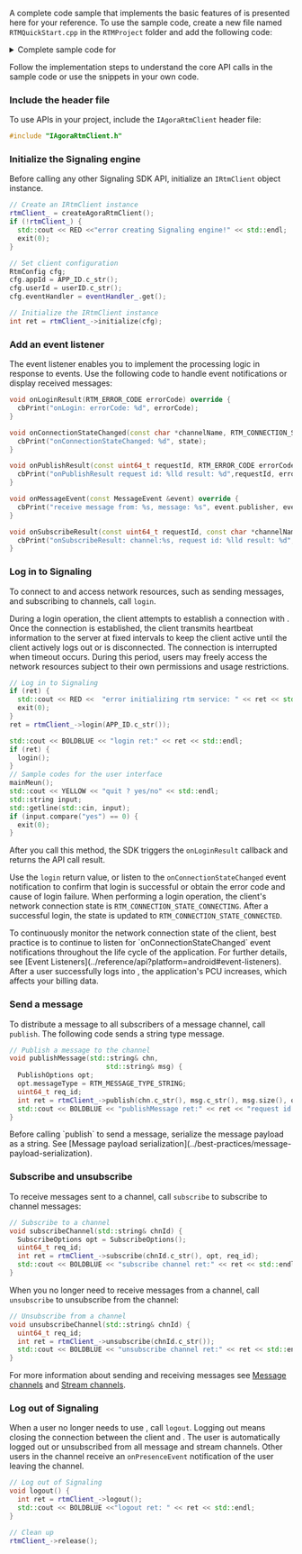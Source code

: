 <PlatformWrapper platform="linux-cpp">

A complete code sample that implements the basic features of <Vpd k="NAME" /> is presented here for your reference. To use the sample code, create a new file  named `RTMQuickStart.cpp` in the `RTMProject` folder and add the following code:

<details>
<summary>Complete sample code for <Vpd k="PRODUCT" /></summary>

<CodeBlock language="cpp" showLineNumbers>
{`#include <iostream>
#include <memory>
#include <string>
#include <exception>
//#include <unistd.h>

#include "IAgoraRtmClient.h"

// Pass in your App ID here
const std::string APP_ID = "<Your App ID>";

// Terminal color codes for UBUNTU/LINUX
#define RESET   "\\033\[0m"
#define BLACK   "\\033\[30m"      /* Black */
#define RED     "\\033\[31m"      /* Red */
#define GREEN   "\\033\[32m"      /* Green */
#define YELLOW  "\\033\[33m"      /* Yellow */
#define BLUE    "\\033\[34m"      /* Blue */
#define MAGENTA "\\033\[35m"      /* Magenta */
#define CYAN    "\\033\[36m"      /* Cyan */
#define WHITE   "\\033\[37m"      /* White */
#define BOLDBLACK   "\\033\[1m\\033\[30m"      /* Bold Black */
#define BOLDRED     "\\033\[1m\\033\[31m"      /* Bold Red */
#define BOLDGREEN   "\\033\[1m\\033\[32m"      /* Bold Green */
#define BOLDYELLOW  "\\033\[1m\\033\[33m"      /* Bold Yellow */
#define BOLDBLUE    "\\033\[1m\\033\[34m"      /* Bold Blue */
#define BOLDMAGENTA "\\033\[1m\\033\[35m"      /* Bold Magenta */
#define BOLDCYAN    "\\033\[1m\\033\[36m"      /* Bold Cyan */
#define BOLDWHITE   "\\033\[1m\\033\[37m"      /* Bold White */

using namespace agora::rtm;

class DemoRtmEventHandler : public IRtmEventHandler {
public:
  // Add the event listener
  void onLoginResult(RTM_ERROR_CODE errorCode) override {
    cbPrint("onLogin: errorCode: %d", errorCode);
  }
  void onConnectionStateChanged(const char *channelName, RTM_CONNECTION_STATE state, RTM_CONNECTION_CHANGE_REASON reason) override {
    cbPrint("onConnectionStateChanged: %d", state);
  }

  void onPublishResult(const uint64_t requestId, RTM_ERROR_CODE errorCode) override {
    cbPrint("onPublishResult request id: %lld result: %d",requestId, errorCode);
  }
  void onMessageEvent(const MessageEvent &event) override {
    cbPrint("receive message from: %s, message: %s", event.publisher, event.message);
  }
  void onSubscribeResult(const uint64_t requestId, const char *channelName, RTM_ERROR_CODE errorCode) override {
    cbPrint("onSubscribeResult: channel:%s, request id: %lld result: %d", channelName, requestId, errorCode);
  }

private:
  void cbPrint(const char* fmt, ...) {
    printf("\\x1b\[32m<< RTM async callback: ");
    va_list args;
    va_start(args, fmt);
    vprintf(fmt, args);
    va_end(args);
    printf(" >>\\x1b\[0m\\n");
  }
};

class DemoMessaging {
public:
  DemoMessaging()
    : eventHandler_(new DemoRtmEventHandler()),
      rtmClient_(nullptr) { Init(); }

  void Init() {
    // Create an IRtmClient instance
    rtmClient_ = createAgoraRtmClient();
    if (!rtmClient_) {
      std::cout << RED <<"error creating Signaling engine!" << std::endl;
      exit(0);
    }
}

  void login() {
    while (true) {
      std::cout << YELLOW << "Please enter userID (literal \\"null\\" or starting"
          << "with space is not allowed, no more than 64 charaters!):"
          << std::endl;
      std::string userID;
      std::getline(std::cin, userID);

      RtmConfig cfg;
      cfg.appId = APP_ID.c_str();
      cfg.userId = userID.c_str();
      cfg.eventHandler = eventHandler_.get();
      // Initialize an IRtmClient instance
      int ret = rtmClient_->initialize(cfg);
      // Log in the RTM server
      if (ret) {
        std::cout << RED <<  "error initializing rtm service: " << ret << std::endl;
        exit(0);
      }
      ret = rtmClient_->login(APP_ID.c_str());
      std::cout << BOLDBLUE << "login ret:" << ret << std::endl;
      if (ret) {
        login();
      }
      // Sample codes for the user interface
      mainMenu();
      std::cout << YELLOW << "quit ? yes/no" << std::endl;
      std::string input;
      std::getline(std::cin, input);
      if (input.compare("yes") == 0) {
        exit(0);
      }
    }
  }

  // Log out from the RTM server
  void logout() {
    int ret = rtmClient_->logout();
    std::cout << BOLDBLUE <<"logout ret: " << ret << std::endl;
  }

  // Subscribe to a channel
  void subscribeChannel(std::string& chnId) {
    SubscribeOptions opt = SubscribeOptions();
    uint64_t req_id;
    int ret = rtmClient_->subscribe(chnId.c_str(), opt, req_id);
    std::cout << BOLDBLUE << "subscribe channel ret:" << ret << std::endl;
  }

  // Unsubscribe from a channel
  void unsubscribeChannel(std::string& chnId) {
    uint64_t req_id;
    int ret = rtmClient_->unsubscribe(chnId.c_str());
    std::cout << BOLDBLUE << "unsubscribe channel ret:" << ret << std::endl;
  }
  // Publish a message
  void publishMessage(std::string& chn,
                            std::string& msg) {
    PublishOptions opt;
    opt.messageType = RTM_MESSAGE_TYPE_STRING;
    uint64_t req_id;
    int ret = rtmClient_->publish(chn.c_str(), msg.c_str(), msg.size(), opt, req_id);
    std::cout << BOLDBLUE << "publishMessage ret:" << ret << "request id: %llu" << req_id << std::endl;
  }

  // Sample codes for the user interface
  void mainMenu() {
    bool quit  = false;
    while (!quit) {
      std::cout << WHITE << "1: subcribe channel\\n"
                << "2: unsubcribe channel\\n"
                << "3: publish message\\n"
                << "4: logout" << std::endl;
      std::cout << YELLOW <<"please input your choice" << std::endl;
      std::string input;
      std::getline(std::cin, input);
      int32_t choice = 0;
      try {
        choice = std::stoi(input);
      } catch(...) {
        std::cout << RED << "invalid input" << std::endl;
        continue;
      }
      switch (choice)
      {
        case 1: {
          std::cout << YELLOW << "please input dst channel id" << std::endl;
          std::string dst;
          std::getline(std::cin, dst);
          subscribeChannel(dst);
        }
        break;
        case 2: {
          std::cout << YELLOW << "please input dst channel id" << std::endl;
          std::string dst;
          std::getline(std::cin, dst);
          unsubscribeChannel(dst);
        }
        break;
        case 3: {
          std::cout << YELLOW << "please input channel id" << std::endl;
          std::string channel;
          std::getline(std::cin, channel);
          Chat(channel);
        }
        break;
        case 4: {
          logout();
          return;
        }
        break;
        default:
        break;
      }
    }
  }


  void Chat(std::string& channel) {
    std::string message;
    while (true) {
      std::cout << YELLOW << "please input message "
                << "or input \\"quit\\" to leave groupchat,"
                << std::endl;
      std::getline(std::cin, message);
      if (message.compare("quit") == 0) {
        return;
      } else {
        publishMessage(channel, message);
      }
    }
  }

private:
  std::unique_ptr<IRtmEventHandler> eventHandler_;
  IRtmClient* rtmClient_;
};

int main(int argc, const char * argv[]) {
  DemoMessaging messaging;
  messaging.login();
  return 0;
}`}
</CodeBlock>
</details>

Follow the implementation steps to understand the core API calls in the sample code or use the snippets in your own code.
 
### Include the header file

To use <Vg k="SIG" /> APIs in your project, include the `IAgoraRtmClient` header file:

```cpp
#include "IAgoraRtmClient.h"
```

### Initialize the Signaling engine
Before calling any other Signaling SDK API, initialize an `IRtmClient` object instance.

```cpp
// Create an IRtmClient instance
rtmClient_ = createAgoraRtmClient();
if (!rtmClient_) {
  std::cout << RED <<"error creating Signaling engine!" << std::endl;
  exit(0);
}

// Set client configuration
RtmConfig cfg;
cfg.appId = APP_ID.c_str();
cfg.userId = userID.c_str();
cfg.eventHandler = eventHandler_.get();

// Initialize the IRtmClient instance
int ret = rtmClient_->initialize(cfg);
```

### Add an event listener

The event listener enables you to implement the processing logic in response to <Vg k="SIG" /> events. Use the following code to handle event notifications or display received messages:

```cpp
void onLoginResult(RTM_ERROR_CODE errorCode) override {
  cbPrint("onLogin: errorCode: %d", errorCode);
}

void onConnectionStateChanged(const char *channelName, RTM_CONNECTION_STATE state, RTM_CONNECTION_CHANGE_REASON reason) override {
  cbPrint("onConnectionStateChanged: %d", state);
}

void onPublishResult(const uint64_t requestId, RTM_ERROR_CODE errorCode) override {
  cbPrint("onPublishResult request id: %lld result: %d",requestId, errorCode);
}

void onMessageEvent(const MessageEvent &event) override {
  cbPrint("receive message from: %s, message: %s", event.publisher, event.message);
}

void onSubscribeResult(const uint64_t requestId, const char *channelName, RTM_ERROR_CODE errorCode) override {
  cbPrint("onSubscribeResult: channel:%s, request id: %lld result: %d", channelName, requestId, errorCode);
}
```

### Log in to Signaling

To connect to <Vg k="SIG" /> and access <Vg k="SIG" /> network resources, such as sending messages, and subscribing to channels, call `login`.

During a login operation, the client attempts to establish a connection with <Vg k="SIG" />. Once the connection is established, the client transmits heartbeat information to the <Vg k="SIG" /> server at fixed intervals to keep the client active until the client actively logs out or is disconnected. The connection is interrupted when timeout occurs. During this period, users may freely access the <Vg k="SIG" /> network resources subject to their own permissions and usage restrictions.

```cpp
// Log in to Signaling
if (ret) {
  std::cout << RED <<  "error initializing rtm service: " << ret << std::endl;
  exit(0);
}
ret = rtmClient_->login(APP_ID.c_str());

std::cout << BOLDBLUE << "login ret:" << ret << std::endl;
if (ret) {
  login();
}
// Sample codes for the user interface
mainMeun();
std::cout << YELLOW << "quit ? yes/no" << std::endl;
std::string input;
std::getline(std::cin, input);
if (input.compare("yes") == 0) {
  exit(0);
}
```
After you call this method, the SDK triggers the `onLoginResult` callback and returns the API call result.

Use the `login` return value, or listen to the `onConnectionStateChanged` event notification to confirm that login is successful or obtain the error code and cause of login failure. When performing a login operation, the client's network connection state is `RTM_CONNECTION_STATE_CONNECTING`. After a successful login, the state is updated to `RTM_CONNECTION_STATE_CONNECTED`. 

<Admonition title="Best practice">
To continuously monitor the network connection state of the client, best practice is to continue to listen for `onConnectionStateChanged` event notifications throughout the life cycle of the application. For further details, see [Event Listeners](../reference/api?platform=android#event-listeners).
</Admonition>

<Admonition type="caution">
After a user successfully logs into <Vg k="SIG"/>, the application's PCU increases, which affects your billing data.
</Admonition>

### Send a message

To distribute a message to all subscribers of a message channel, call `publish`. The following code sends a string type message.

```cpp
// Publish a message to the channel
void publishMessage(std::string& chn,
                        std::string& msg) {
  PublishOptions opt;
  opt.messageType = RTM_MESSAGE_TYPE_STRING;
  uint64_t req_id;
  int ret = rtmClient_->publish(chn.c_str(), msg.c_str(), msg.size(), opt, req_id);
  std::cout << BOLDBLUE << "publishMessage ret:" << ret << "request id: %llu" << req_id << std::endl;
}
```

<Admonition>
Before calling `publish` to send a message, serialize the message payload as a string. See [Message payload serialization](../best-practices/message-payload-serialization).
</Admonition>

### Subscribe and unsubscribe

To receive messages sent to a channel, call `subscribe` to subscribe to channel messages:

```cpp
// Subscribe to a channel
void subscribeChannel(std::string& chnId) {
  SubscribeOptions opt = SubscribeOptions();
  uint64_t req_id;
  int ret = rtmClient_->subscribe(chnId.c_str(), opt, req_id);
  std::cout << BOLDBLUE << "subscribe channel ret:" << ret << std::endl;
}
```

When you no longer need to receive messages from a channel, call `unsubscribe` to unsubscribe from the channel:

```cpp
// Unsubscribe from a channel
void unsubscribeChannel(std::string& chnId) {
  uint64_t req_id;
  int ret = rtmClient_->unsubscribe(chnId.c_str());
  std::cout << BOLDBLUE << "unsubscribe channel ret:" << ret << std::endl;
}
```

For more information about sending and receiving messages see [Message channels](../core-functionality/message-channel) and [Stream channels](../core-functionality/stream-channel).

### Log out of Signaling

When a user no longer needs to use <Vg k="SIG" />, call `logout`. Logging out means closing the connection between the client and <Vg k="SIG" />. The user is automatically logged out or unsubscribed from all message and stream channels. Other users in the channel receive an `onPresenceEvent` notification of the user leaving the channel.

```cpp
// Log out of Signaling
void logout() {
  int ret = rtmClient_->logout();
  std::cout << BOLDBLUE <<"logout ret: " << ret << std::endl;
}

// Clean up
rtmClient_->release();
```

</PlatformWrapper>
